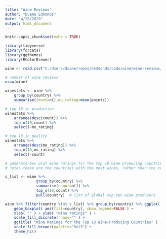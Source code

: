 ```yaml
---
title: "Wine Reviews"
author: "Duane Edmonds"
date: "4/28/2020"
output: html_document
---
```


```r
knitr::opts_chunk$set(echo = TRUE)
```

```r
library(tidyverse)
library(forcats)
library(ggthemes)
library(RColorBrewer)

wine <- read.csv("C:/Users/duane/repos/dedmonds/code/wine/wine-reviews/winemag-data_first150k.csv")
```

```r
# number of wine reviews
nrow(wine)

winestats <- wine %>%
    group_by(country) %>%
    summarise(count=n(),mu_rating=mean(points))

# top 10 in production
winestats %>%
    arrange(desc(count)) %>% 
    top_n(10,count) %>% 
    select(-mu_rating)
```


```r
# top 10 in quality
winestats %>% 
    arrange(desc(mu_rating)) %>% 
    top_n(10,mu_rating) %>% 
    select(-count)
```


```r
# generate box plot wine ratings for the top 10 wine producing countries
# note: these are the countries with the most wines, rather than the countries with the most wine.

c_list <- wine %>% 
              group_by(country) %>% 
              summarise(count=n()) %>% 
              top_n(10,count) %>% 
              pull(country)  # list of global top ten wine producers

wine %>% filter(country %in% c_list) %>% group_by(country) %>% ggplot( aes(x=factor(country), y=points) ) +
    geom_boxplot( aes(fill=country), show.legend=FALSE ) +
    xlab( "" ) + ylab( "wine ratings" ) +
    scale_fill_discrete( name="" ) +
    ggtitle( "Wine Ratings for the Top 10 Wine-Producing Countries" ) +
    scale_fill_brewer(palette="Set3") +
    theme_hc()

```

